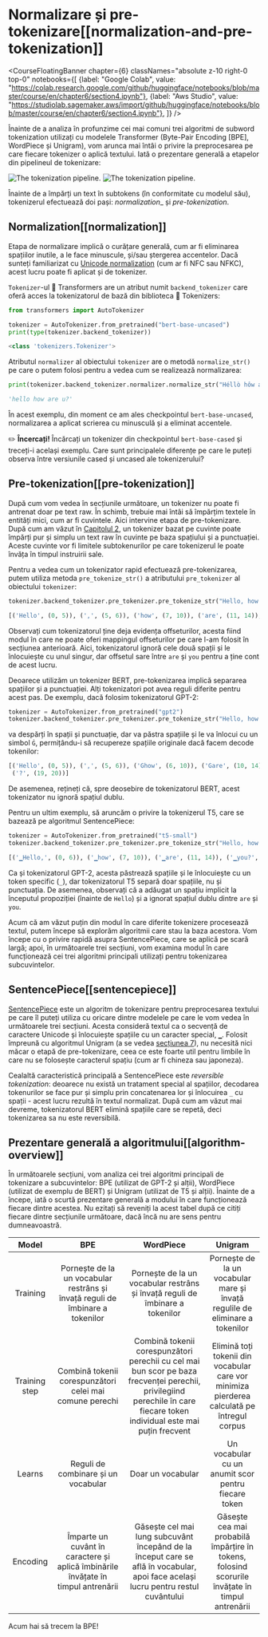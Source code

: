 # Normalizare și pre-tokenizare[[normalization-and-pre-tokenization]]

<CourseFloatingBanner chapter={6}
  classNames="absolute z-10 right-0 top-0"
  notebooks={[
    {label: "Google Colab", value: "https://colab.research.google.com/github/huggingface/notebooks/blob/master/course/en/chapter6/section4.ipynb"},
    {label: "Aws Studio", value: "https://studiolab.sagemaker.aws/import/github/huggingface/notebooks/blob/master/course/en/chapter6/section4.ipynb"},
]} />

Înainte de a analiza în profunzime cei mai comuni trei algoritmi de subword tokenization utilizați cu modelele Transformer (Byte-Pair Encoding [BPE], WordPiece și Unigram), vom arunca mai întâi o privire la preprocesarea pe care fiecare tokenizer o aplică textului. Iată o prezentare generală a etapelor din pipelineul de tokenizare:

<div class="flex justify-center">
<img class="block dark:hidden" src="https://huggingface.co/datasets/huggingface-course/documentation-images/resolve/main/en/chapter6/tokenization_pipeline.svg" alt="The tokenization pipeline.">
<img class="hidden dark:block" src="https://huggingface.co/datasets/huggingface-course/documentation-images/resolve/main/en/chapter6/tokenization_pipeline-dark.svg" alt="The tokenization pipeline.">
</div>

Înainte de a împărți un text în subtokens (în conformitate cu modelul său), tokenizerul efectuează doi pași: _normalization__ și _pre-tokenization_.

## Normalization[[normalization]]

<Youtube id="4IIC2jI9CaU"/>

Etapa de normalizare implică o curățare generală, cum ar fi eliminarea spațiilor inutile, a le face minuscule, și/sau ștergerea accentelor. Dacă sunteți familiarizat cu [Unicode normalization](http://www.unicode.org/reports/tr15/) (cum ar fi NFC sau NFKC), acest lucru poate fi aplicat și de tokenizer.

`Tokenizer`-ul 🤗 Transformers are un atribut numit `backend_tokenizer` care oferă acces la tokenizatorul de bază din biblioteca 🤗 Tokenizers:

```py
from transformers import AutoTokenizer

tokenizer = AutoTokenizer.from_pretrained("bert-base-uncased")
print(type(tokenizer.backend_tokenizer))
```

```python out
<class 'tokenizers.Tokenizer'>
```

Atributul `normalizer` al obiectului `tokenizer` are o metodă `normalize_str()` pe care o putem folosi pentru a vedea cum se realizează normalizarea:

```py
print(tokenizer.backend_tokenizer.normalizer.normalize_str("Héllò hôw are ü?"))
```

```python out
'hello how are u?'
```

În acest exemplu, din moment ce am ales checkpointul `bert-base-uncased`, normalizarea a aplicat scrierea cu minusculă și a eliminat accentele.

<Tip>

✏️ **Încercați!** Încărcați un tokenizer din checkpointul `bert-base-cased` și treceți-i același exemplu. Care sunt principalele diferențe pe care le puteți observa între versiunile cased și uncased ale tokenizerului?

</Tip>

## Pre-tokenization[[pre-tokenization]]

<Youtube id="grlLV8AIXug"/>

După cum vom vedea în secțiunile următoare, un tokenizer nu poate fi antrenat doar pe text raw. În schimb, trebuie mai întâi să împărțim textele în entități mici, cum ar fi cuvintele. Aici intervine etapa de pre-tokenizare. După cum am văzut în [Capitolul 2](/course/chapter2), un tokenizer bazat pe cuvinte poate împărți pur și simplu un text raw în cuvinte pe baza spațiului și a punctuației. Aceste cuvinte vor fi limitele subtokenurilor pe care tokenizerul le poate învăța în timpul instruirii sale.

Pentru a vedea cum un tokenizator rapid efectuează pre-tokenizarea, putem utiliza metoda `pre_tokenize_str()` a atributului `pre_tokenizer` al obiectului `tokenizer`:

```py
tokenizer.backend_tokenizer.pre_tokenizer.pre_tokenize_str("Hello, how are  you?")
```

```python out
[('Hello', (0, 5)), (',', (5, 6)), ('how', (7, 10)), ('are', (11, 14)), ('you', (16, 19)), ('?', (19, 20))]
```

Observați cum tokenizatorul ține deja evidența offseturilor, acesta fiind modul în care ne poate oferi mappingul offseturilor pe care l-am folosit în secțiunea anterioară. Aici, tokenizatorul ignoră cele două spații și le înlocuiește cu unul singur, dar offsetul sare între `are` și `you` pentru a ține cont de acest lucru.

Deoarece utilizăm un tokenizer BERT, pre-tokenizarea implică separarea spațiilor și a punctuației. Alți tokenizatori pot avea reguli diferite pentru acest pas. De exemplu, dacă folosim tokenizatorul GPT-2:

```py
tokenizer = AutoTokenizer.from_pretrained("gpt2")
tokenizer.backend_tokenizer.pre_tokenizer.pre_tokenize_str("Hello, how are  you?")
```

va despărți în spații și punctuație, dar va păstra spațiile și le va înlocui cu un simbol `Ġ`, permițându-i să recupereze spațiile originale dacă facem decode tokenilor:

```python out
[('Hello', (0, 5)), (',', (5, 6)), ('Ġhow', (6, 10)), ('Ġare', (10, 14)), ('Ġ', (14, 15)), ('Ġyou', (15, 19)),
 ('?', (19, 20))]
```

De asemenea, rețineți că, spre deosebire de tokenizatorul BERT, acest tokenizator nu ignoră spațiul dublu.

Pentru un ultim exemplu, să aruncăm o privire la tokenizerul T5, care se bazează pe algoritmul SentencePiece:

```py
tokenizer = AutoTokenizer.from_pretrained("t5-small")
tokenizer.backend_tokenizer.pre_tokenizer.pre_tokenize_str("Hello, how are  you?")
```

```python out
[('▁Hello,', (0, 6)), ('▁how', (7, 10)), ('▁are', (11, 14)), ('▁you?', (16, 20))]
```

Ca și tokenizatorul GPT-2, acesta păstrează spațiile și le înlocuiește cu un token specific (`_`), dar tokenizatorul T5 separă doar spațiile, nu și punctuația. De asemenea, observați că a adăugat un spațiu implicit la începutul propoziției (înainte de `Hello`) și a ignorat spațiul dublu dintre `are` și `you`.

Acum că am văzut puțin din modul în care diferite tokenizere procesează textul, putem începe să explorăm algoritmii care stau la baza acestora. Vom începe cu o privire rapidă asupra SentencePiece, care se aplică pe scară largă; apoi, în următoarele trei secțiuni, vom examina modul în care funcționează cei trei algoritmi principali utilizați pentru tokenizarea subcuvintelor.

## SentencePiece[[sentencepiece]]

[SentencePiece](https://github.com/google/sentencepiece) este un algoritm de tokenizare pentru preprocesarea textului pe care îl puteți utiliza cu oricare dintre modelele pe care le vom vedea în următoarele trei secțiuni. Acesta consideră textul ca o secvență de caractere Unicode și înlocuiește spațiile cu un caracter special, `▁`. Folosit împreună cu algoritmul Unigram (a se vedea [secțiunea 7](/course/chapter7/7)), nu necesită nici măcar o etapă de pre-tokenizare, ceea ce este foarte util pentru limbile în care nu se folosește caracterul spațiu (cum ar fi chineza sau japoneza).

Cealaltă caracteristică principală a SentencePiece este *reversible tokenization*: deoarece nu există un tratament special al spațiilor, decodarea tokenurilor se face pur și simplu prin concatenarea lor și înlocuirea `_` cu spații - acest lucru rezultă în textul normalizat. După cum am văzut mai devreme, tokenizatorul BERT elimină spațiile care se repetă, deci tokenizarea sa nu este reversibilă.

## Prezentare generală a algoritmului[[algorithm-overview]]

În următoarele secțiuni, vom analiza cei trei algoritmi principali de tokenizare a subcuvintelor: BPE (utilizat de GPT-2 și alții), WordPiece (utilizat de exemplu de BERT) și Unigram (utilizat de T5 și alții). Înainte de a începe, iată o scurtă prezentare generală a modului în care funcționează fiecare dintre acestea. Nu ezitați să reveniți la acest tabel după ce citiți fiecare dintre secțiunile următoare, dacă încă nu are sens pentru dumneavoastră.

Model | BPE | WordPiece | Unigram
:----:|:---:|:---------:|:------:
Training | Pornește de la un vocabular restrâns și învață reguli de îmbinare a tokenilor |  Pornește de la un vocabular restrâns și învață reguli de îmbinare a tokenilor | Pornește de la un vocabular mare și învață regulile de eliminare a tokenilor
Training step | Combină tokenii corespunzători celei mai comune perechi | Combină tokenii corespunzători perechii cu cel mai bun scor pe baza frecvenței perechii, privilegiind perechile în care fiecare token individual este mai puțin frecvent| Elimină toți tokenii din vocabular care vor minimiza pierderea calculată pe întregul corpus
Learns | Reguli de combinare și un vocabular| Doar un vocabular| Un vocabular cu un anumit scor pentru fiecare token
Encoding | Împarte un cuvânt în caractere și aplică îmbinările învățate în timpul antrenării | Găsește cel mai lung subcuvânt începând de la început care se află în vocabular, apoi face același lucru pentru restul cuvântului | Găsește cea mai probabilă împărțire în tokens, folosind scorurile învățate în timpul antrenării

Acum hai să trecem la BPE!